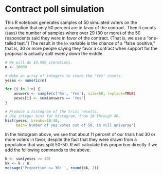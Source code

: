 # Contract poll simulation


This R notebook generates samples of 50 simulated voters on the
assumption that only 50 percent are in favor of the contract. Then it
counts (`sum`s) the number of samples where over 29 (30 or more) of the
50 respondents said they were in favor of the contract. (That is, we use
a “one-tailed test.”) The result in the `kk` variable is the chance of a
“false positive,” that is, 30 or more people saying they favor a
contract when support for the proposal is actually split evenly down the
middle.



```r
# We will do 10,000 iterations.
n <- 10000

# Make an array of integers to store the "Yes" counts.
yeses <- numeric(n)

for (i in 1:n) {
    answers <- sample(c('No', 'Yes'), size=50, replace=TRUE)
    yeses[i] <- sum(answers == 'Yes')
}

# Produce a histogram of the trial results.
# Use integer bins for histogram, from 10 through 40.
hist(yeses, breaks=10:40,
     main='Number of yes votes out of 50, in null universe')
```

In the histogram above, we see that about 11 percent of our trials had
30 or more voters in favor, despite the fact that they were drawn from a
population that was split 50-50. R will calculate this proportion
directly if we add the following commands to the above:

```r
k <- sum(yeses >= 30)
kk <- k / n
message('Proportion >= 30: ', round(kk, 2))
```
